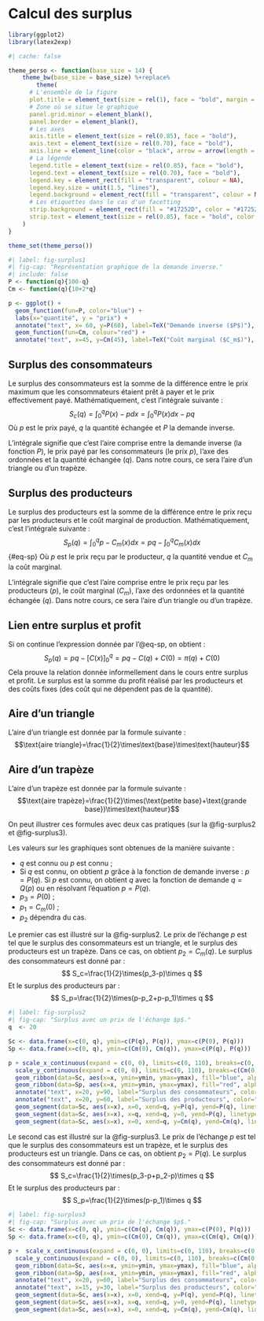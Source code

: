 # Calcul des surplus

```r
library(ggplot2)
library(latex2exp)
```

```r
#| cache: false

theme_perso <- function(base_size = 14) {
    theme_bw(base_size = base_size) %+replace%
        theme(
      # L'ensemble de la figure
      plot.title = element_text(size = rel(1), face = "bold", margin = margin(0,0,5,0), hjust = 0),
      # Zone où se situe le graphique
      panel.grid.minor = element_blank(),
      panel.border = element_blank(),
      # Les axes
      axis.title = element_text(size = rel(0.85), face = "bold"),
      axis.text = element_text(size = rel(0.70), face = "bold"),
      axis.line = element_line(color = "black", arrow = arrow(length = unit(0.3, "lines"), type = "closed")),
      # La légende
      legend.title = element_text(size = rel(0.85), face = "bold"),
      legend.text = element_text(size = rel(0.70), face = "bold"),
      legend.key = element_rect(fill = "transparent", colour = NA),
      legend.key.size = unit(1.5, "lines"),
      legend.background = element_rect(fill = "transparent", colour = NA),
      # Les étiquettes dans le cas d'un facetting
      strip.background = element_rect(fill = "#17252D", color = "#17252D"),
      strip.text = element_text(size = rel(0.85), face = "bold", color = "white", margin = margin(5,0,5,0))
    )
}

theme_set(theme_perso())
```

```r
#| label: fig-surplus1
#| fig-cap: "Représentation graphique de la demande inverse."
#| include: false
P <- function(q){100-q}
Cm <- function(q){10+2*q}

p <- ggplot() +
  geom_function(fun=P, color="blue") +
  labs(x="quantité", y = "prix") +
  annotate("text", x= 60, y=P(60), label=TeX("Demande inverse ($P$)"), color="blue") +
  geom_function(fun=Cm, colour="red") +
  annotate("text", x=45, y=Cm(45), label=TeX("Coût marginal ($C_m$)"), color="red")

```


::: {#def-surplus-conso}

## Surplus des consommateurs

Le surplus des consommateurs est la somme de la différence entre le prix maximum que les consommateurs étaient prêt à payer et le prix effectivement payé.
Mathématiquement, c'est l'intégrale suivante :
$$
S_c(q)=\int_0^qP(x)-pdx=\int_0^qP(x)dx-pq
$$
Où $p$ est le prix payé, $q$ la quantité échangée  et $P$ la demande inverse.
:::

L'intégrale signifie que c'est l'aire comprise entre la demande inverse (la fonction $P$), le prix payé par les consommateurs (le prix $p$), l'axe des ordonnées et la quantité échangée ($q$).
Dans notre cours, ce sera l'aire d'un triangle ou d'un trapèze.

::: { #def-surplus-prod }

## Surplus des producteurs
Le surplus des producteurs est la somme de la différence entre le prix reçu par les producteurs et le coût marginal de production.
Mathématiquement, c'est l'intégrale suivante :
$$
S_p(q)=\int_0^qp-C_m(x)dx=pq-\int_0^qC_m(x)dx 
$$ {#eq-sp}
Où $p$ est le prix reçu par le producteur, $q$ la quantité vendue et $C_m$ la coût marginal.
:::
L'intégrale signifie que c'est l'aire comprise entre le prix reçu par les producteurs ($p$), le coût marginal ($C_m$),  l'axe des ordonnées et la quantité échangée ($q$).
Dans notre cours, ce sera l'aire d'un triangle ou d'un trapèze.

::: {.remark}

## Lien entre surplus et profit

Si on continue l'expression donnée par l'@eq-sp, on obtient :
$$S_p(q)=pq-\left[C(x)\right]_0^q=pq-C(q)+C(0)=\pi(q)+C(0)$$
Cela prouve la relation donnée informellement dans le cours entre surplus et profit.
Le surplus est la somme du profit réalisé par les producteurs et des coûts fixes (des coût qui ne dépendent pas de la quantité).
:::

::: {.remark}

## Aire d'un triangle
L'aire d'un triangle est donnée par la formule suivante :
$$\text{aire triangle}=\frac{1}{2}\times\text{base}\times\text{hauteur}$$
:::

::: { .remark}
## Aire d'un trapèze

L'aire d'un trapèze est donnée par la formule suivante :
$$\text{aire trapèze}=\frac{1}{2}\times(\text{petite base}+\text{grande base})\times\text{hauteur}$$
:::

On peut illustrer ces formules avec deux cas pratiques (sur la @fig-surplus2 et @fig-surplus3).

Les valeurs sur les graphiques sont obtenues de la manière suivante :

- $q$ est connu ou $p$ est connu ;
- Si $q$ est connu, on obtient $p$ grâce à la fonction de demande inverse : $p=P(q)$. 
Si $p$ est connu, on obtient $q$ avec la fonction de demande $q=Q(p)$ ou en résolvant l'équation $p=P(q)$.
- $p_3=P(0)$ ;
- $p_1=C_m(0)$ ;
- $p_2$ dépendra du cas.

Le premier cas est illustré sur la @fig-surplus2.
Le prix de l'échange $p$ est tel que le surplus des consommateurs est un triangle, et le surplus des producteurs est un trapèze.
Dans ce cas, on obtient $p_2= C_m(q)$.
Le surplus des consommateurs est donné par :
$$
S_c=\frac{1}{2}\times(p_3-p)\times q
$$
Et le surplus des producteurs par :
$$
S_p=\frac{1}{2}\times(p-p_2+p-p_1)\times q
$$



```r
#| label: fig-surplus2
#| fig-cap: "Surplus avec un prix de l'échange $p$."
q  <- 20 

Sc <- data.frame(x=c(0, q), ymin=c(P(q), P(q)), ymax=c(P(0), P(q)))
Sp <- data.frame(x=c(0, q), ymin=c(Cm(0), Cm(q)), ymax=c(P(q), P(q)))

p + scale_x_continuous(expand = c(0, 0), limits=c(0, 110), breaks=c(0, q), labels=c(0, TeX("$q$"))) +
  scale_y_continuous(expand = c(0, 0), limits=c(0, 110), breaks=c(Cm(0), Cm(q), P(q), P(0)), labels=c(TeX("$p_1$"), TeX("$p_2$"), TeX("$p$"), TeX("$p_3$"))) +
  geom_ribbon(data=Sc, aes(x=x, ymin=ymin, ymax=ymax), fill="blue", alpha=0.5) +
  geom_ribbon(data=Sp, aes(x=x, ymin=ymin, ymax=ymax), fill="red", alpha=0.5) +
  annotate("text", x=20, y=90, label="Surplus des consommateurs", color="blue") +
  annotate("text", x=20, y=60, label="Surplus des producteurs", color="red") +
  geom_segment(data=Sc, aes(x=x), x=0, xend=q, y=P(q), yend=P(q), linetype="dashed") +
  geom_segment(data=Sc, aes(x=x), x=q, xend=q, y=0, yend=P(q), linetype="dashed") +
  geom_segment(data=Sc, aes(x=x), x=0, xend=q, y=Cm(q), yend=Cm(q), linetype="dashed")
```


Le second cas est illustré sur la @fig-surplus3.
Le prix de l'échange $p$ est tel que le surplus des consommateurs est un trapèze, et le surplus des producteurs est un triangle.
Dans ce cas, on obtient $p_2= P(q)$.
Le surplus des consommateurs est donné par :
$$
S_c=\frac{1}{2}\times(p_3-p+p_2-p)\times q
$$
Et le surplus des producteurs par :
$$
S_p=\frac{1}{2}\times(p-p_1)\times q
$$

```r
#| label: fig-surplus3
#| fig-cap: "Surplus avec un prix de l'échange $p$."
Sc <- data.frame(x=c(0, q), ymin=c(Cm(q), Cm(q)), ymax=c(P(0), P(q)))
Sp <- data.frame(x=c(0, q), ymin=c(Cm(0), Cm(q)), ymax=c(Cm(q), Cm(q)))

p +  scale_x_continuous(expand = c(0, 0), limits=c(0, 110), breaks=c(0, q), labels=c(0, TeX("$q$"))) +
  scale_y_continuous(expand = c(0, 0), limits=c(0, 110), breaks=c(Cm(0), Cm(q), P(q), P(0)), labels=c(TeX("$p_1$"), TeX("$p$"), TeX("$p_2$"), TeX("$p_3$"))) +
  geom_ribbon(data=Sc, aes(x=x, ymin=ymin, ymax=ymax), fill="blue", alpha=0.5) +
  geom_ribbon(data=Sp, aes(x=x, ymin=ymin, ymax=ymax), fill="red", alpha=0.5) +
  annotate("text", x=20, y=60, label="Surplus des consommateurs", color="blue") +
  annotate("text", x=15, y=30, label="Surplus des producteurs", color="red") +
  geom_segment(data=Sc, aes(x=x), x=0, xend=q, y=P(q), yend=P(q), linetype="dashed") +
  geom_segment(data=Sc, aes(x=x), x=q, xend=q, y=0, yend=P(q), linetype="dashed") +
  geom_segment(data=Sc, aes(x=x), x=0, xend=q, y=Cm(q), yend=Cm(q), linetype="dashed")
```
